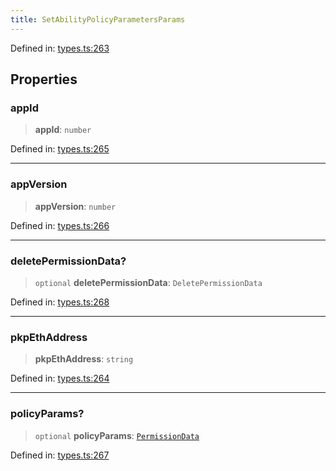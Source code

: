 ```yaml
---
title: SetAbilityPolicyParametersParams
---
```


Defined in: [types.ts:263](https://github.com/LIT-Protocol/Vincent/blob/24971b3553e0b3a0f81730455f8a1892791091ad/packages/libs/contracts-sdk/src/types.ts#L263)

## Properties

### appId

> **appId**: `number`

Defined in: [types.ts:265](https://github.com/LIT-Protocol/Vincent/blob/24971b3553e0b3a0f81730455f8a1892791091ad/packages/libs/contracts-sdk/src/types.ts#L265)

***

### appVersion

> **appVersion**: `number`

Defined in: [types.ts:266](https://github.com/LIT-Protocol/Vincent/blob/24971b3553e0b3a0f81730455f8a1892791091ad/packages/libs/contracts-sdk/src/types.ts#L266)

***

### deletePermissionData?

> `optional` **deletePermissionData**: `DeletePermissionData`

Defined in: [types.ts:268](https://github.com/LIT-Protocol/Vincent/blob/24971b3553e0b3a0f81730455f8a1892791091ad/packages/libs/contracts-sdk/src/types.ts#L268)

***

### pkpEthAddress

> **pkpEthAddress**: `string`

Defined in: [types.ts:264](https://github.com/LIT-Protocol/Vincent/blob/24971b3553e0b3a0f81730455f8a1892791091ad/packages/libs/contracts-sdk/src/types.ts#L264)

***

### policyParams?

> `optional` **policyParams**: [`PermissionData`](./PermissionData)

Defined in: [types.ts:267](https://github.com/LIT-Protocol/Vincent/blob/24971b3553e0b3a0f81730455f8a1892791091ad/packages/libs/contracts-sdk/src/types.ts#L267)

